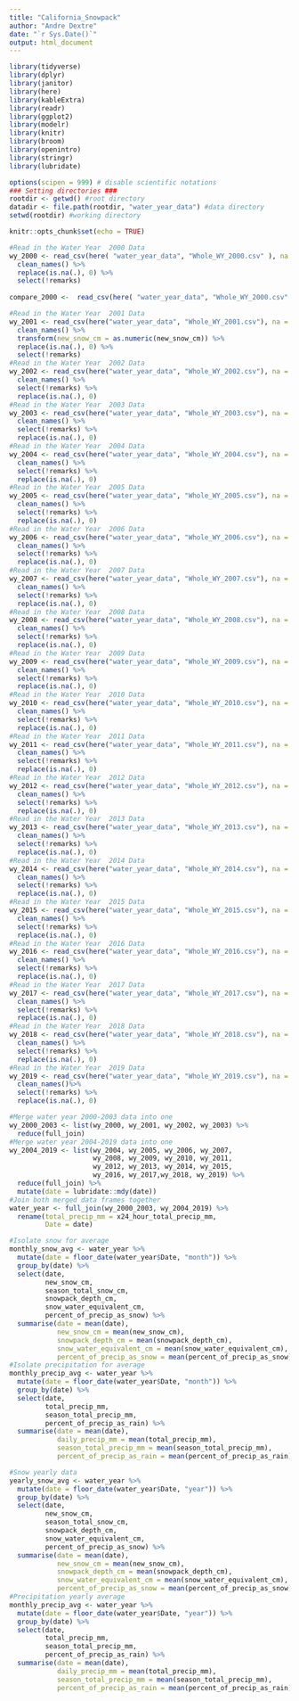 ```yaml
---
title: "California_Snowpack"
author: "Andre Dextre"
date: "`r Sys.Date()`"
output: html_document
---
```


```r
library(tidyverse)
library(dplyr)
library(janitor)
library(here)
library(kableExtra)
library(readr)
library(ggplot2)
library(modelr)
library(knitr)
library(broom)
library(openintro)
library(stringr)
library(lubridate)

options(scipen = 999) # disable scientific notations
### Setting directories ###
rootdir <- getwd() #root directory
datadir <- file.path(rootdir, "water_year_data") #data directory
setwd(rootdir) #working directory

knitr::opts_chunk$set(echo = TRUE)
```


```r
#Read in the Water Year  2000 Data
wy_2000 <- read_csv(here( "water_year_data", "Whole_WY_2000.csv" ), na = c("T", "NA", "--")) %>% 
  clean_names() %>% 
  replace(is.na(.), 0) %>%
  select(!remarks)
  
compare_2000 <-  read_csv(here( "water_year_data", "Whole_WY_2000.csv" ))

#Read in the Water Year  2001 Data
wy_2001 <- read_csv(here("water_year_data", "Whole_WY_2001.csv"), na = c("T", "NA", "--")) %>%
  clean_names() %>%
  transform(new_snow_cm = as.numeric(new_snow_cm)) %>%
  replace(is.na(.), 0) %>%
  select(!remarks)
#Read in the Water Year  2002 Data
wy_2002 <- read_csv(here("water_year_data", "Whole_WY_2002.csv"), na = c("T", "NA", "--"))%>%
  clean_names() %>%
  select(!remarks) %>%
  replace(is.na(.), 0) 
#Read in the Water Year  2003 Data
wy_2003 <- read_csv(here("water_year_data", "Whole_WY_2003.csv"), na = c("T", "NA", "--")) %>%
  clean_names() %>%
  select(!remarks) %>%
  replace(is.na(.), 0)
#Read in the Water Year  2004 Data
wy_2004 <- read_csv(here("water_year_data", "Whole_WY_2004.csv"), na = c("T", "NA", "--")) %>%
  clean_names() %>%
  select(!remarks) %>%
  replace(is.na(.), 0) 
#Read in the Water Year  2005 Data
wy_2005 <- read_csv(here("water_year_data", "Whole_WY_2005.csv"), na = c("T", "NA", "--")) %>%
  clean_names() %>%
  select(!remarks) %>%
  replace(is.na(.), 0)
#Read in the Water Year  2006 Data
wy_2006 <- read_csv(here("water_year_data", "Whole_WY_2006.csv"), na = c("T", "NA", "--")) %>%
  clean_names() %>%
  select(!remarks) %>%
  replace(is.na(.), 0) 
#Read in the Water Year  2007 Data
wy_2007 <- read_csv(here("water_year_data", "Whole_WY_2007.csv"), na = c("T", "NA", "--")) %>%
  clean_names() %>%
  select(!remarks) %>%
  replace(is.na(.), 0) 
#Read in the Water Year  2008 Data
wy_2008 <- read_csv(here("water_year_data", "Whole_WY_2008.csv"), na = c("T", "NA", "--")) %>%
  clean_names() %>%
  select(!remarks) %>%
  replace(is.na(.), 0)
#Read in the Water Year  2009 Data
wy_2009 <- read_csv(here("water_year_data", "Whole_WY_2009.csv"), na = c("T", "NA", "--")) %>%
  clean_names() %>%
  select(!remarks) %>%
  replace(is.na(.), 0) 
#Read in the Water Year  2010 Data
wy_2010 <- read_csv(here("water_year_data", "Whole_WY_2010.csv"), na = c("T", "NA", "--")) %>%
  clean_names() %>%
  select(!remarks) %>%
  replace(is.na(.), 0) 
#Read in the Water Year  2011 Data
wy_2011 <- read_csv(here("water_year_data", "Whole_WY_2011.csv"), na = c("T", "NA", "--")) %>%
  clean_names() %>%
  select(!remarks) %>%
  replace(is.na(.), 0) 
#Read in the Water Year  2012 Data
wy_2012 <- read_csv(here("water_year_data", "Whole_WY_2012.csv"), na = c("T", "NA", "--")) %>%
  clean_names() %>%
  select(!remarks) %>%
  replace(is.na(.), 0) 
#Read in the Water Year  2013 Data
wy_2013 <- read_csv(here("water_year_data", "Whole_WY_2013.csv"), na = c("T", "NA", "--")) %>%
  clean_names() %>%
  select(!remarks) %>%
  replace(is.na(.), 0) 
#Read in the Water Year  2014 Data
wy_2014 <- read_csv(here("water_year_data", "Whole_WY_2014.csv"), na = c("T", "NA", "--")) %>%
  clean_names() %>%
  select(!remarks) %>%
  replace(is.na(.), 0) 
#Read in the Water Year  2015 Data
wy_2015 <- read_csv(here("water_year_data", "Whole_WY_2015.csv"), na = c("T", "NA", "--")) %>%
  clean_names() %>%
  select(!remarks) %>%
  replace(is.na(.), 0) 
#Read in the Water Year  2016 Data
wy_2016 <- read_csv(here("water_year_data", "Whole_WY_2016.csv"), na = c("T", "NA", "--")) %>%
  clean_names() %>%
  select(!remarks) %>%
  replace(is.na(.), 0)
#Read in the Water Year  2017 Data
wy_2017 <- read_csv(here("water_year_data", "Whole_WY_2017.csv"), na = c("T", "NA", "--")) %>%
  clean_names() %>%
  select(!remarks) %>%
  replace(is.na(.), 0)
#Read in the Water Year  2018 Data
wy_2018 <- read_csv(here("water_year_data", "Whole_WY_2018.csv"), na = c("T", "NA", "--")) %>%
  clean_names() %>%
  select(!remarks) %>%
  replace(is.na(.), 0) 
#Read in the Water Year  2019 Data
wy_2019 <- read_csv(here("water_year_data", "Whole_WY_2019.csv"), na = c("T", "NA", "--")) %>%
  clean_names()%>%
  select(!remarks) %>%
  replace(is.na(.), 0)

```

```r
#Merge water year 2000-2003 data into one
wy_2000_2003 <- list(wy_2000, wy_2001, wy_2002, wy_2003) %>%  
  reduce(full_join)
#Merge water year 2004-2019 data into one
wy_2004_2019 <- list(wy_2004, wy_2005, wy_2006, wy_2007,
                     wy_2008, wy_2009, wy_2010, wy_2011,
                     wy_2012, wy_2013, wy_2014, wy_2015,
                     wy_2016, wy_2017,wy_2018, wy_2019) %>%
  reduce(full_join) %>%
  mutate(date = lubridate::mdy(date))
#Join both merged data frames together
water_year <- full_join(wy_2000_2003, wy_2004_2019) %>%
  rename(total_precip_mm = x24_hour_total_precip_mm,
         Date = date)

```

```r
#Isolate snow for average
monthly_snow_avg <- water_year %>%
  mutate(date = floor_date(water_year$Date, "month")) %>%
  group_by(date) %>%
  select(date, 
         new_snow_cm, 
         season_total_snow_cm, 
         snowpack_depth_cm, 
         snow_water_equivalent_cm, 
         percent_of_precip_as_snow) %>%
  summarise(date = mean(date),
            new_snow_cm = mean(new_snow_cm),
            snowpack_depth_cm = mean(snowpack_depth_cm),
            snow_water_equivalent_cm = mean(snow_water_equivalent_cm),
            percent_of_precip_as_snow = mean(percent_of_precip_as_snow))
#Isolate precipitation for average
monthly_precip_avg <- water_year %>%
  mutate(date = floor_date(water_year$Date, "month")) %>%
  group_by(date) %>%
  select(date, 
         total_precip_mm, 
         season_total_precip_mm,
         percent_of_precip_as_rain) %>%
  summarise(date = mean(date),
            daily_precip_mm = mean(total_precip_mm),
            season_total_precip_mm = mean(season_total_precip_mm),
            percent_of_precip_as_rain = mean(percent_of_precip_as_rain))
```

```r
#Snow yearly data
yearly_snow_avg <- water_year %>%
  mutate(date = floor_date(water_year$Date, "year")) %>%
  group_by(date) %>%
  select(date, 
         new_snow_cm, 
         season_total_snow_cm, 
         snowpack_depth_cm, 
         snow_water_equivalent_cm, 
         percent_of_precip_as_snow) %>%
  summarise(date = mean(date),
            new_snow_cm = mean(new_snow_cm),
            snowpack_depth_cm = mean(snowpack_depth_cm),
            snow_water_equivalent_cm = mean(snow_water_equivalent_cm),
            percent_of_precip_as_snow = mean(percent_of_precip_as_snow))
#Precipitation yearly average
monthly_precip_avg <- water_year %>%
  mutate(date = floor_date(water_year$Date, "year")) %>%
  group_by(date) %>%
  select(date, 
         total_precip_mm, 
         season_total_precip_mm,
         percent_of_precip_as_rain) %>%
  summarise(date = mean(date),
            daily_precip_mm = mean(total_precip_mm),
            season_total_precip_mm = mean(season_total_precip_mm),
            percent_of_precip_as_rain = mean(percent_of_precip_as_rain))
```

```r

```
